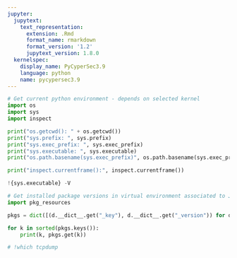 ```yaml
---
jupyter:
  jupytext:
    text_representation:
      extension: .Rmd
      format_name: rmarkdown
      format_version: '1.2'
      jupytext_version: 1.8.0
  kernelspec:
    display_name: PyCyperSec3.9
    language: python
    name: pycypersec3.9
---
```


```python
# Get current python environment - depends on selected kernel
import os
import sys
import inspect

print("os.getcwd(): " + os.getcwd())
print("sys.prefix: ", sys.prefix)
print("sys.exec_prefix: ", sys.exec_prefix)
print("sys.executable: ", sys.executable)
print("os.path.basename(sys.exec_prefix)", os.path.basename(sys.exec_prefix))

print("inspect.currentframe():", inspect.currentframe())

!{sys.executable} -V
```

```python
# Get installed package versions in virtual environment associated to Jupyter kernel
import pkg_resources

pkgs = dict([(d.__dict__.get("_key"), d.__dict__.get("_version")) for d in pkg_resources.working_set])

for k in sorted(pkgs.keys()):
    print(k, pkgs.get(k))

```

```python
# !which tcpdump

```

```python

```
